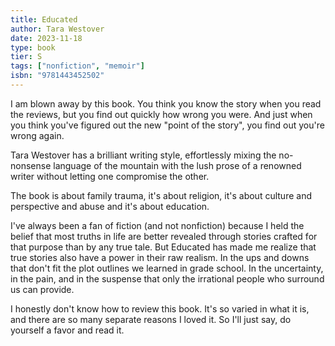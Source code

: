 ```yaml
---
title: Educated
author: Tara Westover
date: 2023-11-18
type: book
tier: S
tags: ["nonfiction", "memoir"]
isbn: "9781443452502"
---
```



I am blown away by this book. You think you know the story when you read the reviews, but you find out quickly how wrong you were. And just when you think you've figured out the new "point of the story", you find out you're wrong again.

Tara Westover has a brilliant writing style, effortlessly mixing the no-nonsense language of the mountain with the lush prose of a renowned writer without letting one compromise the other.

The book is about family trauma, it's about religion, it's about culture and perspective and abuse and it's about education.

I've always been a fan of fiction (and not nonfiction) because I held the belief that most truths in life are better revealed through stories crafted for that purpose than by any true tale. But Educated has made me realize that true stories also have a power in their raw realism. In the ups and downs that don't fit the plot outlines we learned in grade school. In the uncertainty, in the pain, and in the suspense that only the irrational people who surround us can provide.

I honestly don't know how to review this book. It's so varied in what it is, and there are so many separate reasons I loved it. So I'll just say, do yourself a favor and read it.